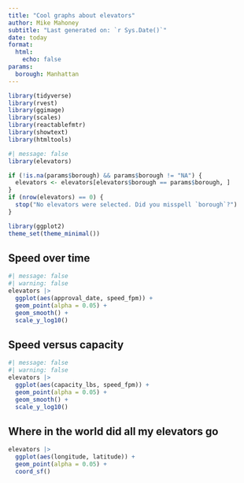 ```yaml
---
title: "Cool graphs about elevators"
author: Mike Mahoney
subtitle: "Last generated on: `r Sys.Date()`"
date: today
format: 
  html: 
    echo: false
params: 
  borough: Manhattan
---
```


```r

library(tidyverse)
library(rvest)
library(ggimage)
library(scales)
library(reactablefmtr)
library(showtext)
library(htmltools)

```

```r
#| message: false
library(elevators)

if (!is.na(params$borough) && params$borough != "NA") {
  elevators <- elevators[elevators$borough == params$borough, ]
}
if (nrow(elevators) == 0) {
  stop("No elevators were selected. Did you misspell `borough`?")
}

library(ggplot2)
theme_set(theme_minimal())
```

## Speed over time

```r
#| message: false
#| warning: false
elevators |> 
  ggplot(aes(approval_date, speed_fpm)) + 
  geom_point(alpha = 0.05) + 
  geom_smooth() + 
  scale_y_log10()
```

## Speed versus capacity

```r
#| message: false
#| warning: false
elevators |> 
  ggplot(aes(capacity_lbs, speed_fpm)) + 
  geom_point(alpha = 0.05) + 
  geom_smooth() + 
  scale_y_log10()
```

## Where in the world did all my elevators go

```r
elevators |> 
  ggplot(aes(longitude, latitude)) + 
  geom_point(alpha = 0.05) + 
  coord_sf()
```
